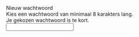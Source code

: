 <!-- @license CC0-1.0 -->


<Guideline appearance="do" title="Koppel alle descriptions aan het formulierveld.">
  <Canvas language="html">
    <label for="wachtwoord">Nieuw wachtwoord</label>
    <div id="description-wachtwoord">Kies een wachtwoord van minimaal 8 karakters lang.</div>
    <div id="error-wachtwoord">Je gekozen wachtwoord is te kort.</div>
    <input
      id="wachtwoord"
      type="password"
      name="nieuw-wachtwoord"
      aria-describedby="description-wachtwoord error-wachtwoord"
    />
  </Canvas>
</Guideline>
